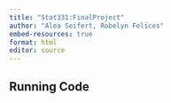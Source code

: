 ```yaml
---
title: "Stat331:FinalProject"
author: "Alea Seifert, Robelyn Felices"
embed-resources: true
format: html
editor: source
---
```


## Running Code

```r

```
